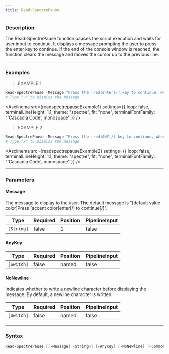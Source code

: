 ```yaml
---
title: Read-SpectrePause
---
```









### Description

The Read-SpectrePause function pauses the script execution and waits for user input to continue. It displays a message prompting the user to press the enter key to continue. If the end of the console window is reached, the function clears the message and moves the cursor up to the previous line.



---


### Examples
> EXAMPLE 1

```powershell
Read-SpectrePause -Message "Press the [red]enter[/] key to continue, when you press it this message will disappear..."
# Type "↲" to dismiss the message
```
<Asciinema
    src={readspectrepauseExample1}
    settings={{
        loop: false,
        terminalLineHeight: 1.1,
        theme: "spectre",
        fit: "none",
        terminalFontFamily: "'Cascadia Code', monospace"
    }}
/>
> EXAMPLE 2

```powershell
Read-SpectrePause -Message "Press the [red]ANY[/] key to continue, when you press it this message will disappear..."
# Type "x" to dismiss the message
```
<Asciinema
    src={readspectrepauseExample2}
    settings={{
        loop: false,
        terminalLineHeight: 1.1,
        theme: "spectre",
        fit: "none",
        terminalFontFamily: "'Cascadia Code', monospace"
    }}
/>


---


### Parameters
#### **Message**

The message to display to the user. The default message is "[default value color]Press [accent color]enter[/] to continue[/]".






|Type      |Required|Position|PipelineInput|
|----------|--------|--------|-------------|
|`[String]`|false   |1       |false        |



#### **AnyKey**




|Type      |Required|Position|PipelineInput|
|----------|--------|--------|-------------|
|`[Switch]`|false   |named   |false        |



#### **NoNewline**

Indicates whether to write a newline character before displaying the message. By default, a newline character is written.






|Type      |Required|Position|PipelineInput|
|----------|--------|--------|-------------|
|`[Switch]`|false   |named   |false        |





---


### Syntax
```powershell
Read-SpectrePause [[-Message] <String>] [-AnyKey] [-NoNewline] [<CommonParameters>]
```
